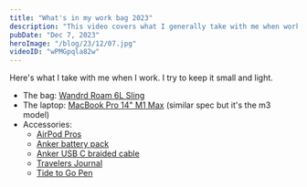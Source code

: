 ```yaml
---
title: "What's in my work bag 2023"
description: "This video covers what I generally take with me when working away from the home for a short time."
pubDate: "Dec 7, 2023"
heroImage: "/blog/23/12/07.jpg"
videoID: "wPMGpqla82w"
---
```



Here's what I take with me when I work. I try to keep it small and light.

<AffiliateDisclaimer />
<YouTube id={frontmatter.videoID} />

- The bag: [Wandrd Roam 6L Sling](https://shareasale.com/r.cfm?b=2103411&u=3088014&m=79898&urllink=&afftrack=)
- The laptop: [MacBook Pro 14" M1 Max](https://www.amazon.com/dp/B0CM5JV26D) (similar spec but it's the m3 model)
- Accessories:
  - [AirPod Pros](https://amzn.to/3t7S6w8)
  - [Anker battery pack](https://amzn.to/3uTHBwO)
  - [Anker USB C braided cable](https://amzn.to/3tbw0sw)
  - [Travelers Journal](https://amzn.to/41bpG0Q)
  - [Tide to Go Pen](https://amzn.to/3t5jcUA)
